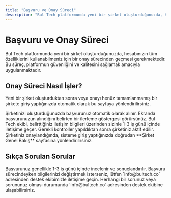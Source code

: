 ```yaml
---
title: "Başvuru ve Onay Süreci"
description: "Bul Tech platformunda yeni bir şirket oluşturduğunuzda, hesabınızın tüm özelliklerini kullanabilmeniz için bir onay sürecinden geçmesi gerekmektedir."
---
```


# Başvuru ve Onay Süreci

Bul Tech platformunda yeni bir şirket oluşturduğunuzda, hesabınızın tüm özelliklerini kullanabilmeniz için bir onay sürecinden geçmesi gerekmektedir. Bu süreç, platformun güvenliğini ve kalitesini sağlamak amacıyla uygulanmaktadır.

## Onay Süreci Nasıl İşler?

Yeni bir şirket oluşturduktan sonra veya onayı henüz tamamlanmamış bir şirkete giriş yaptığınızda otomatik olarak bu sayfaya yönlendirilirsiniz.

<Steps>
  <Step title="Başvuru Alındı">
    Şirketinizi oluşturduğunuzda başvurunuz otomatik olarak alınır. Ekranda başvurunuzun alındığını belirten bir ilerleme göstergesi görürsünüz.
  </Step>
  <Step title="İletişim Kurulacak">
    Bul Tech ekibi, belirttiğiniz iletişim bilgileri üzerinden sizinle 1-3 iş günü içinde iletişime geçer.
  </Step>
  <Step title="Onay ve Aktivasyon">
    Gerekli kontroller yapıldıktan sonra şirketiniz aktif edilir. Şirketiniz onaylandığında, sisteme giriş yaptığınızda doğrudan **Şirket Genel Bakış** sayfasına yönlendirilirsiniz.
  </Step>
</Steps>

## Sıkça Sorulan Sorular

<AccordionGroup>
  <Accordion title="Onay süreci ne kadar sürer?">
    Başvurunuz genellikle 1-3 iş günü içinde incelenir ve sonuçlandırılır.
  </Accordion>
  <Accordion title="Başvuru bilgilerimi nasıl güncelleyebilirim?">
    Başvuru sürecindeyken bilgilerinizi değiştirmek isterseniz, lütfen `info@bultech.co` adresinden destek ekibimizle iletişime geçin.
  </Accordion>
</AccordionGroup>

<Info>
  Herhangi bir sorunuz veya sorununuz olması durumunda `info@bultech.co` adresinden destek ekibine ulaşabilirsiniz.
</Info>
